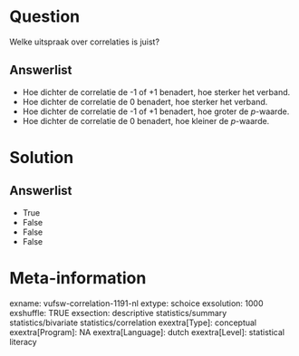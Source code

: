 Question
========
Welke uitspraak over correlaties is juist?

Answerlist
----------
* Hoe dichter de correlatie de -1 of +1 benadert, hoe sterker het verband.
* Hoe dichter de correlatie de 0 benadert, hoe sterker het verband.
* Hoe dichter de correlatie de -1 of +1 benadert, hoe groter de
  *p*-waarde.
* Hoe dichter de correlatie de 0 benadert, hoe kleiner de *p*-waarde.

Solution
========










Answerlist
----------
* True
* False
* False
* False

Meta-information
================
exname: vufsw-correlation-1191-nl
extype: schoice
exsolution: 1000
exshuffle: TRUE
exsection: descriptive statistics/summary statistics/bivariate statistics/correlation
exextra[Type]: conceptual
exextra[Program]: NA
exextra[Language]: dutch
exextra[Level]: statistical literacy

